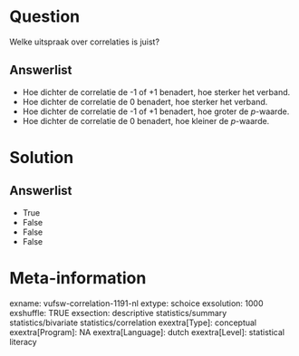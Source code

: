 Question
========
Welke uitspraak over correlaties is juist?

Answerlist
----------
* Hoe dichter de correlatie de -1 of +1 benadert, hoe sterker het verband.
* Hoe dichter de correlatie de 0 benadert, hoe sterker het verband.
* Hoe dichter de correlatie de -1 of +1 benadert, hoe groter de
  *p*-waarde.
* Hoe dichter de correlatie de 0 benadert, hoe kleiner de *p*-waarde.

Solution
========










Answerlist
----------
* True
* False
* False
* False

Meta-information
================
exname: vufsw-correlation-1191-nl
extype: schoice
exsolution: 1000
exshuffle: TRUE
exsection: descriptive statistics/summary statistics/bivariate statistics/correlation
exextra[Type]: conceptual
exextra[Program]: NA
exextra[Language]: dutch
exextra[Level]: statistical literacy

